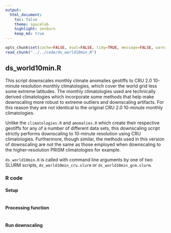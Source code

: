 ```yaml
---
output:
  html_document:
    toc: false
    theme: spacelab
    highlight: zenburn
    keep_md: true
---
```


```r
opts_chunk$set(cache=FALSE, eval=FALSE, tidy=TRUE, message=FALSE, warning=FALSE)
read_chunk("../../code/ds_world10min.R")
```


##
##
## ds_world10min.R

This script downscales monthly climate anomalies geotiffs to CRU 2.0 10-minute resolution monthly climatologies, which cover the world grid less some extreme latitudes.
The monthly climatologies used are technically derived climatologies which incorporate some methods that help make downscaling more robust to extreme outliers and downscaling artifacts.
For this reason they are not identical to the original CRU 2.0 10-minute monthly climatologies.

Unlike the `climatologies.R` and `amomalies.R` which create their respective geotiffs for any of a number of different data sets,
this downscaling script strictly performs downscaling to 10-minute resolution using CRU climatologies.
Furthermore, though similar, the methods used in this version of downscaling are not the same as those employed when downscaling to the higher-resolution PRISM climatologies for example.

`ds_world10min.R` is called with command line arguments by one of two SLURM scripts, `ds_world10min_cru.slurm` or `ds_world10min_gcm.slurm`.

### R code

#### Setup

```r
```

#### Processing function

```r
```

#### Run downscaling

```r
```
